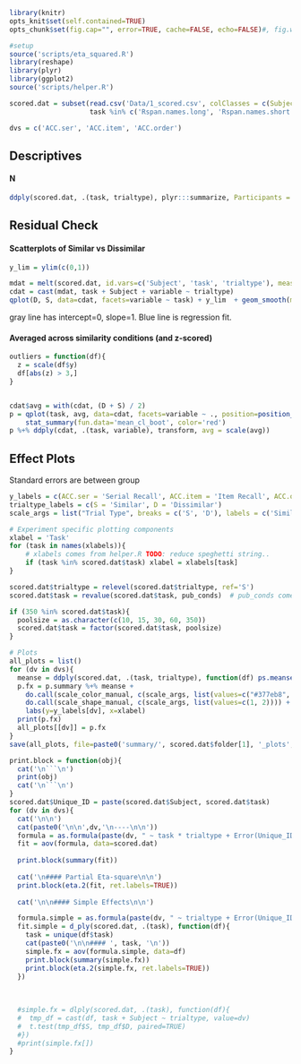 <!----
Template takes..
conds:  conditions to use (done using mustache syntax)
--->

```r
library(knitr)
opts_knit$set(self.contained=TRUE)
opts_chunk$set(fig.cap="", error=TRUE, cache=FALSE, echo=FALSE)#, fig.width=5, fig.height=3.5)
```

```r
#setup
source('scripts/eta_squared.R')
library(reshape)
library(plyr)
library(ggplot2)
source('scripts/helper.R')

scored.dat = subset(read.csv('Data/1_scored.csv', colClasses = c(Subject='factor')), 
                    task %in% c('Rspan.names.long', 'Rspan.names.short'))

dvs = c('ACC.ser', 'ACC.item', 'ACC.order')
```

Descriptives
----

#### N
```r
ddply(scored.dat, .(task, trialtype), plyr:::summarize, Participants = length(task))
```

Residual Check
----
#### Scatterplots of Similar vs Dissimilar
```r
y_lim = ylim(c(0,1))

mdat = melt(scored.dat, id.vars=c('Subject', 'task', 'trialtype'), measure.vars=dvs)
cdat = cast(mdat, task + Subject + variable ~ trialtype)
qplot(D, S, data=cdat, facets=variable ~ task) + y_lim  + geom_smooth(method=lm, se=FALSE) + geom_abline(intercept=0, slope=1, color='gray', linetype=1)                                                                                                 
```

gray line has intercept=0, slope=1. Blue line is regression fit.

#### Averaged across similarity conditions (and z-scored)
```r
outliers = function(df){
  z = scale(df$y)
  df[abs(z) > 3,]
}


cdat$avg = with(cdat, (D + S) / 2)
p = qplot(task, avg, data=cdat, facets=variable ~ ., position=position_jitter(width=.025, height=0), alpha=.5) + 
    stat_summary(fun.data='mean_cl_boot', color='red')
p %+% ddply(cdat, .(task, variable), transform, avg = scale(avg))
```


Effect Plots
----

Standard errors are between group

```r
y_labels = c(ACC.ser = 'Serial Recall', ACC.item = 'Item Recall', ACC.order = 'Order Accuracy')
trialtype_labels = c(S = 'Similar', D = 'Dissimilar')
scale_args = list("Trial Type", breaks = c('S', 'D'), labels = c('Similar', 'Dissimilar'))

# Experiment specific plotting components
xlabel = 'Task'
for (task in names(xlabels)){
    # xlabels comes from helper.R TODO: reduce speghetti string..
    if (task %in% scored.dat$task) xlabel = xlabels[task]
}

scored.dat$trialtype = relevel(scored.dat$trialtype, ref='S')
scored.dat$task = revalue(scored.dat$task, pub_conds)  # pub_conds comes from helper.R

if (350 %in% scored.dat$task){
  poolsize = as.character(c(10, 15, 30, 60, 350))
  scored.dat$task = factor(scored.dat$task, poolsize)
}

# Plots
all_plots = list()
for (dv in dvs){
  meanse = ddply(scored.dat, .(task, trialtype), function(df) ps.meanse(df[,dv]))
  p.fx = p.summary %+% meanse + 
    do.call(scale_color_manual, c(scale_args, list(values=c("#377eb8", "#e41a1c")))) +
    do.call(scale_shape_manual, c(scale_args, list(values=c(1, 2)))) +
    labs(y=y_labels[dv], x=xlabel)
  print(p.fx)
  all_plots[[dv]] = p.fx
}
save(all_plots, file=paste0('summary/', scored.dat$folder[1], '_plots', '.Rdata'))
```

```r
print.block = function(obj){
  cat('\n```\n')
  print(obj)
  cat('\n```\n')
}
scored.dat$Unique_ID = paste(scored.dat$Subject, scored.dat$task)
for (dv in dvs){
  cat('\n\n')
  cat(paste0('\n\n',dv,'\n----\n\n'))
  formula = as.formula(paste(dv, " ~ task * trialtype + Error(Unique_ID/trialtype)"))
  fit = aov(formula, data=scored.dat)
  
  print.block(summary(fit))
  
  cat('\n#### Partial Eta-square\n\n')
  print.block(eta.2(fit, ret.labels=TRUE))
  
  cat('\n\n#### Simple Effects\n\n')

  formula.simple = as.formula(paste(dv, " ~ trialtype + Error(Unique_ID/trialtype)"))
  fit.simple = d_ply(scored.dat, .(task), function(df){
    task = unique(df$task)
    cat(paste0('\n\n#### ', task, '\n'))
    simple.fx = aov(formula.simple, data=df)
    print.block(summary(simple.fx))
    print.block(eta.2(simple.fx, ret.labels=TRUE))
  })
  
  
  
  #simple.fx = dlply(scored.dat, .(task), function(df){
  #  tmp_df = cast(df, task + Subject ~ trialtype, value=dv)
  #  t.test(tmp_df$S, tmp_df$D, paired=TRUE)
  #})
  #print(simple.fx[])
}
```
